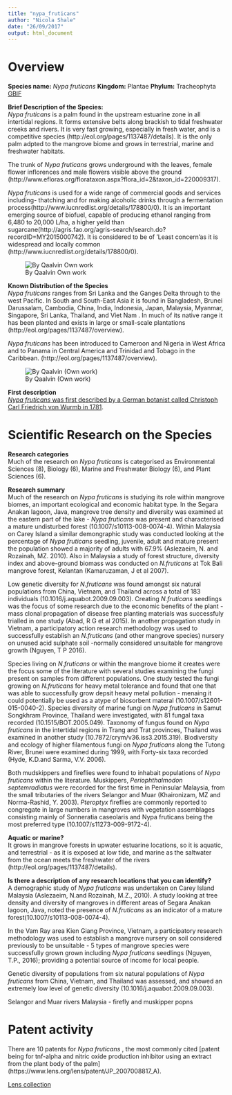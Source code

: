 ```yaml
---
title: "nypa_fruticans"
author: "Nicola Shale"
date: "26/09/2017"
output: html_document
---
```


# Overview

**Species name:** *Nypa fruticans* 
**Kingdom:** Plantae 
**Phylum:** Tracheophyta [GBIF](https://www.gbif.org/species/2738422)
  
**Brief Description of the Species:**  
*Nypa fruticans* is a palm found in the upstream estuarine zone in all intertidal regions. It forms extensive belts along brackish to tidal freshwater creeks and rivers. It is very fast growing, especially in fresh water, and is a competitive species (http://eol.org/pages/1137487/details). It is the only palm adpted to the mangrove biome and grows in terrestrial, marine and freshwater habitats.

The trunk of *Nypa fruticans* grows underground with the leaves, female flower inflorences and male flowers visible above the ground (http://www.efloras.org/florataxon.aspx?flora_id=2&taxon_id=220009317).

*Nypa fruticans* is used for a wide range of commercial goods and services including- thatching and for making alcoholic drinks through a fermentation process(http://www.iucnredlist.org/details/178800/0). It is an important emerging source of biofuel,  capable of producing ethanol ranging from 6,480 to 20,000 L/ha, a higher yeild than sugarcane(http://agris.fao.org/agris-search/search.do?recordID=MY2015000742). It is considered to be of 'Least concern'as it is widespread and locally common (http://www.iucnredlist.org/details/178800/0).

![By Qaalvin Own work](/Users/NicolaShale/Documents/GitHub/asean_marine/Nicky's summaries/images/Nipa_palms.jpg)


**Known Distribution of the Species**  
*Nypa fruticans* ranges from Sri Lanka and the Ganges Delta through to the west Pacific. In South and South-East Asia it is found in Bangladesh, Brunei Darussalam, Cambodia, China, India, Indonesia, Japan, Malaysia, Myanmar, Singapore, Sri Lanka, Thailand, and Viet Nam . In much of its native range it has been planted and exists in large or small-scale plantations (http://eol.org/pages/1137487/overview).

*Nypa fruticans* has been introduced to Cameroon and Nigeria in West Africa and to Panama in Central America and Trinidad and Tobago in the Caribbean.  (http://eol.org/pages/1137487/overview). 

![By Qaalvin (Own work)](/Users/NicolaShale/Documents/GitHub/asean_marine/Nicky's summaries/images/Nipa_palms.jpg)

**First description**  
[*Nypa fruticans* was first described by a German botanist called Christoph Carl Friedrich von Wurmb in 1781](https://www.gbif.org/species/2738422). 

# Scientific Research on the Species 

**Research categories**  
Much of the research on *Nypa fruticans*  is categorised as Environmental Sciences (8), Biology (6), Marine and Freshwater Biology (6), and Plant Sciences (6).   

**Research summary**  
Much of the research on *Nypa fruticans* is studying its role within mangrove biomes, an important ecological and economic habitat type. In the Segara Anakan lagoon, Java, mangrove tree density and diversity was examined at the eastern part of the lake -  *Nypa fruticans* was present and characterised a mature undisturbed forest (10.1007/s10113-008-0074-4). Within Malaysia on Carey Island a similar demongraphic study was conducted looking at the percentage of *Nypa fruticans* seedling, juvenile, adult and mature present the population showed a majority of adults with 67.9% (Aslezaeim, N. and Rozainah, MZ. 2010). Also in Malaysia a study of forest structure, diversity index and above-ground biomass was conducted on *N.fruticans* at Tok Bali mangrove forest, Kelantan (Kamaruzaman, J et al 2007).

Low genetic diversity for *N.fruticans* was found amongst six natural populations from China, Vietnam, and Thailand across a total of 183 individuals (10.1016/j.aquabot.2009.09.003). Creating *N.fruticans* seedlings was the focus of some research due to the economic benefits of the plant - mass clonal propagation of disease free planting materials was successfuly trialled in one study (Abad, R G et al 2015). In another propagation study in Vietnam, a participatory action research methodology was used to successfully establish an *N.fruticans* (and other mangrove species) nursery on unused acid sulphate soil -normally considered unsuitable for mangrove growth (Nguyen, T P 2016).

Species living on *N.fruticans* or within the mangrove biome it creates were the focus some of the literature with several studies examining the fungi present on samples from different populations. One study tested the fungi growing on *N.fruticans* for heavy metal tolerance and found that one that was able to successfully grow depsit heavy metal pollution - menaing it could potentially be used as a atype of biosorbent materal (10.1007/s12601-015-0040-2). Species diversity of marine fungi on *Nypa fruticans* in Samut Songkhram Province, Thailand were investigated, with 81 fungal taxa recorded (10.1515/BOT.2005.049). Taxonomy of fungus found on *Nypa fruticans* in the intertidal regions in Trang and Trat provinces, Thailand was examined in another study (10.7872/crym/v36.iss3.2015.319). Biodiversity and ecology of higher filamentous fungi on *Nypa fruticans* along the Tutong River, Brunei were examined during 1999, with Forty-six taxa recorded (Hyde, K.D.and Sarma, V.V. 2006).

Both mudskippers and fireflies were found to inhabait populations of *Nypa fruticans* within the literature. Muskippers, *Periophthalmodon septemradiatus* were recorded for the first time in Peninsular Malaysia, from the small tributaries of the rivers Selangor and Muar (Khaironizam, MZ and Norma-Rashid, Y. 2003). *Pteroptyx* fireflies are commonly reported to congregate in large numbers in mangroves with vegetation assemblages consisting mainly of Sonneratia caseolaris and Nypa fruticans being the most preferred type (10.1007/s11273-009-9172-4).

**Aquatic or marine?**  
It grows in mangrove forests in upwater estuarine locations, so it is aquatic, and terrestrial  - as it is exposed at low tide, and marine as the saltwater from the ocean meets the freshwater of the rivers (http://eol.org/pages/1137487/details).

**Is there a description of any research locations that you can identify?**  
A demographic study of *Nypa fruticans* was undertaken on Carey Island Malaysia (Aslezaeim, N.and Rozainah, M.Z., 2010). A study looking at tree density and diversity of mangroves in different areas of Segara Anakan lagoon, Java, noted the presence of *N.fruticans* as an indicator of a mature forest(10.1007/s10113-008-0074-4). 

In the Vam Ray area Kien Giang Province, Vietnam, a participatory research methodology was used to establish a mangrove nursery on soil considered previously to be unsuitable - 5 types of mangrove species were successfully grown grown including *Nypa fruticans* seedlings (Nguyen, T.P., 2016); providing a potential source of income for local people.

Genetic diversity of populations from six natural populations of *Nypa fruticans* from China, Vietnam, and Thailand was assessed, and showed an extremely low level of genetic diversity (10.1016/j.aquabot.2009.09.003).

Selangor and Muar rivers Malaysia - firefly and muskipper popns

# Patent activity
There are 10 patents for *Nypa fruticans* , the most commonly cited [patent being for tnf-alpha and nitric oxide production inhibitor using an extract from the plant body of the palm] (https://www.lens.org/lens/patent/JP_2007008817_A).


[Lens collection](https://www.lens.org/lens/collection/24939)
